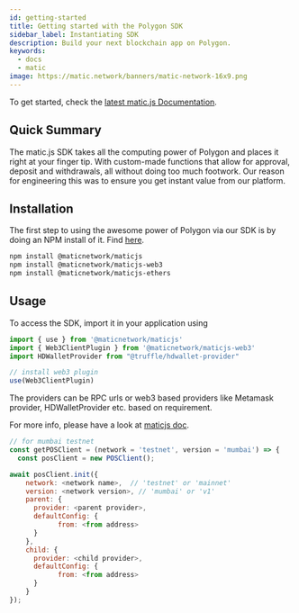 ```yaml
---
id: getting-started
title: Getting started with the Polygon SDK
sidebar_label: Instantiating SDK
description: Build your next blockchain app on Polygon.
keywords:
  - docs
  - matic
image: https://matic.network/banners/matic-network-16x9.png
---
```



To get started, check the [latest matic.js Documentation](https://maticnetwork.github.io/matic.js/docs/installation/).

## Quick Summary

The matic.js SDK takes all the computing power of Polygon and places it right at your finger tip. With custom-made functions that allow for approval, deposit and withdrawals, all without doing too much footwork. Our reason for engineering this was to ensure you get instant value from our platform.

## Installation
The first step to using the awesome power of Polygon via our SDK is by doing an NPM install of it. Find [here](https://www.npmjs.com/package/@maticnetwork/maticjs).

```bash
npm install @maticnetwork/maticjs
npm install @maticnetwork/maticjs-web3
npm install @maticnetwork/maticjs-ethers
```

## Usage
To access the SDK, import it in your application using
```js
import { use } from '@maticnetwork/maticjs'
import { Web3ClientPlugin } from '@maticnetwork/maticjs-web3'
import HDWalletProvider from "@truffle/hdwallet-provider"

// install web3 plugin
use(Web3ClientPlugin)
```

The providers can be RPC urls or web3 based providers like Metamask provider, HDWalletProvider etc. based on requirement.

For more info, please have a look at [maticjs doc](https://maticnetwork.github.io/matic.js/docs/pos/).

```js
// for mumbai testnet
const getPOSClient = (network = 'testnet', version = 'mumbai') => {
  const posClient = new POSClient();

await posClient.init({
    network: <network name>,  // 'testnet' or 'mainnet'
    version: <network version>, // 'mumbai' or 'v1'
    parent: {
      provider: <parent provider>,
      defaultConfig: {
            from: <from address>
      }
    },
    child: {
      provider: <child provider>,
      defaultConfig: {
            from: <from address>
      }
    }
});
```
